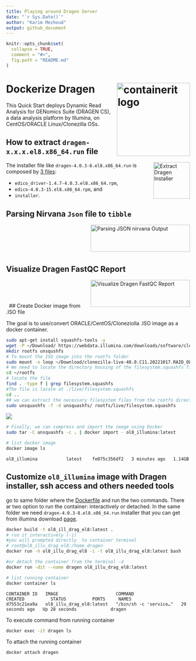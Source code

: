 ```yaml
---
title: Playing around Dragen Server
date: "`r Sys.Date()`"
author: "Karim Mezhoud"
output: github_document
---
```

<!-- README.md is generated from README.Rmd. Please edit that file! -->

```r
knitr::opts_chunk$set(
  collapse = TRUE,
  comment = "#>",
  fig.path = "README.md"
)
```

# Dockerize Dragen <img src="doc/docker_dragen.png" align="right" alt="containerit logo" width="200" style="padding: 0 0 10px 10px;" />

This Quick Start deploys Dynamic Read Analysis for GENomics Suite (DRAGEN CS), a data analysis platform by Illumina, on CentOS/ORACLE Linux/Clonezilla OSs.

## How to extract `dragen-x.x.x.el8.x86_64.run` file

<a href="https://kmezhoud.github.io/Dragen//extract_installer/extract_installer.html" target = "_blank">
<img src="doc/untar_Dragen.png" align="right" height="100" width="100" title="Extract Dragen Installer">
</a>

The installer file like `dragen-4.0.3-8.el8.x86_64.run` is composed by [3 files](https://kmezhoud.github.io/Dragen/extract_installer/extract_installer.html):

* `edico_driver-1.4.7-4.0.3.el8.x86_64.rpm`, 
* `edico-4.0.3-15.el8.x86_64.rpm`, and
* `installer`.


## Parsing Nirvana `Json` file to `tibble`


<a href="https://kmezhoud.github.io/Dragen/Nirvana/Nirvana.html" target = "_blank">
<img src="doc/json_tibble.png" align="right" height="74" width="272" title="Parsing JSON nirvana Output">
</a>


&nbsp;

&nbsp;

&nbsp;

## Visualize Dragen FastQC Report

<a href="https://kmezhoud.github.io/Dragen/FastQC/FastQC.html" target = "_blank">
<img src="doc/fastQC.png" align="right" height="74" width="272" title="Visualize Dragen FastQC Report">
</a>

&nbsp;

&nbsp;

&nbsp;
## Create Docker image from .ISO file

The goal is to use/convert ORACLE/CentOS/Cloneziolla .ISO image as a docker container.

```bash
sudo apt-get install squashfs-tools -y
wget -P ~/Download/ https://webdata.illumina.com/downloads/software/clonezilla/clonezilla-live-40.0.C11.20221017.RAID_OL8_CF.iso
mkdir rootfs unsqushfs
# To mount the ISO image into the rootfs folder 
sudo mount -o loop ~/Download/clonezilla-live-40.0.C11.20221017.RAID_OL8_CF.iso ~/rootfs
# We need to locate the directory housing of the filesystem.squashfs file. 
cd ~/rootfs
# locate the file
find . -type f | grep filesystem.squashfs
#The file is locate at ./live/filesystem.squashfs
cd ..
## we can extract the necessary filesystem files from the rootfs directory into the unsquashfs directory 
sudo unsquashfs -f -d unsquashfs/ rootfs/live/filesystem.squashfs
```

<img src="doc/extract_iso_files.png"/>

```bash
# Finally, we can compress and import the image using Docker
sudo tar -C unsquashfs -c . | docker import - ol8_illumina:latest

# list docker image
docker image ls
```

```eval
ol8_illumina           latest    fe075c356df2   3 minutes ago   1.14GB
```

## Customize `ol8_illumina` image with  Dragen installer, ssh access and others needed tools

go to same folder where the [Dockerfile](https://github.com/kmezhoud/Dragen/tree/main/Dockerfile) and run the two commands. There ar two option to run the container: interactively or detached.
In the same folder we need `dragen-4.0.3-8.el8.x86_64.run` installer that you can get from illumina download [page](https://support.illumina.com/sequencing/sequencing_software/dragen-bio-it-platform.html).

```bash
docker build -t ol8_ill_drag_el8:latest .
# run it interactively (-i)
#you will prompted directly  to container terminal
# root@ol8_illu_drag_el8:/home_dragen
docker run -h ol8_illu_drag_el8 -i -t ol8_illu_drag_el8:latest bash

#or detach the container from the terminal -d
docker run -dit --name dragen ol8_illu_drag_el8:latest

# list running container 
docker container ls
```

```{}
CONTAINER ID   IMAGE                      COMMAND                  CREATED          STATUS          PORTS     NAMES
d7553c21ea9a   ol8_illu_drag_el8:latest   "/bin/sh -c 'service…"   29 seconds ago   Up 28 seconds             dragen
```

To execute command from running container

```bash
docker exec -it dragen ls
```

To attach the running container 

```{}
docker attach dragen
```


